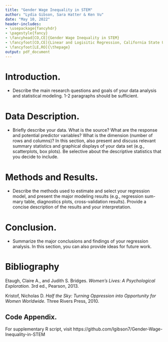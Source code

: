 ```yaml
---
title: "Gender Wage Inequality in STEM"
author: "Lydia Gibson, Sara Hatter & Ken Vu"
date: "May 10, 2022"
header-includes:
- \usepackage{fancyhdr}
- \pagestyle{fancy}
- \fancyhead[CO,CE]{Gender Wage Inequality in STEM}
- \fancyfoot[CO,CE]{Linear and Logisitic Regression, California State University East Bay}
- \fancyfoot[LE,RO]{\thepage}
output: pdf_document
---
```






\break

# Introduction. 

* Describe the main research questions and goals of your data analysis and statistical modeling. 1-2 paragraphs should be sufficient.

# Data Description. 

* Briefly describe your data. What is the source? What are the response and potential predictor variables? What is the dimension (number of rows and columns)? In this section, also present and discuss relevant summary statistics and graphical displays of your data set (e.g., scatterplots, box plots). Be selective about the descriptive statistics that you decide to include.

# Methods and Results. 

* Describe the methods used to estimate and select your regression model, and present the major modeling results (e.g., regression sum- mary table, diagnostics plots, cross-validation results). Provide a concise description of the results and your interpretation.

# Conclusion. 

* Summarize the major conclusions and findings of your regression analysis. In this section, you can also provide ideas for future work.

\break

# Bibliography

Etaugh, Claire A., and Judith S. Bridges. *Women's Lives: A Psychological Exploration.* 3rd ed., Pearson, 2013.

Kristof, Nicholas D. *Half the Sky: Turning Oppression into Opportunity for Women Worldwide.* Three Rivers Press, 2010. 

## Code Appendix. 

For supplementary R script, visit https://github.com/lgibson7/Gender-Wage-Inequality-in-STEM